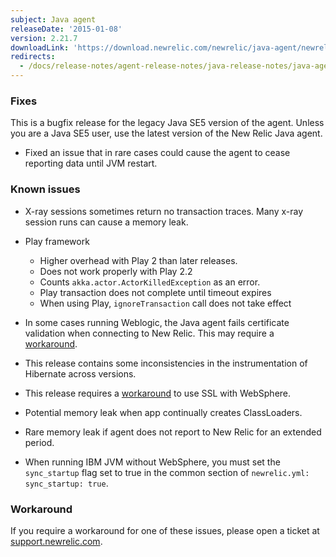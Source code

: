 ```yaml
---
subject: Java agent
releaseDate: '2015-01-08'
version: 2.21.7
downloadLink: 'https://download.newrelic.com/newrelic/java-agent/newrelic-agent/2.21.7'
redirects:
  - /docs/release-notes/agent-release-notes/java-release-notes/java-agent-2217-established-release
---
```


### Fixes

<Callout variant="important">
  This is a bugfix release for the legacy Java SE5 version of the agent. Unless you are a Java SE5 user, use the latest version of the New Relic Java agent.
</Callout>

* Fixed an issue that in rare cases could cause the agent to cease reporting data until JVM restart.

### Known issues

* X-ray sessions sometimes return no transaction traces. Many x-ray session runs can cause a memory leak.
* Play framework

  * Higher overhead with Play 2 than later releases.
  * Does not work properly with Play 2.2
  * Counts `akka.actor.ActorKilledException` as an error.
  * Play transaction does not complete until timeout expires
  * When using Play, `ignoreTransaction` call does not take effect
* In some cases running Weblogic, the Java agent fails certificate validation when connecting to New Relic. This may require a [workaround](#workaround).
* This release contains some inconsistencies in the instrumentation of Hibernate across versions.
* This release requires a [workaround](#workaround) to use SSL with WebSphere.
* Potential memory leak when app continually creates ClassLoaders.
* Rare memory leak if agent does not report to New Relic for an extended period.
* When running IBM JVM without WebSphere, you must set the `sync_startup` flag set to true in the common section of `newrelic.yml: sync_startup: true`.

### Workaround

If you require a workaround for one of these issues, please open a ticket at [support.newrelic.com](https://support.newrelic.com).
